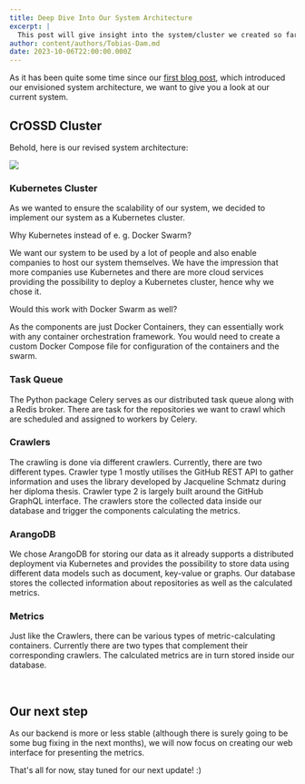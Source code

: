 ```yaml
---
title: Deep Dive Into Our System Architecture
excerpt: |
  This post will give insight into the system/cluster we created so far.
author: content/authors/Tobias-Dam.md
date: 2023-10-06T22:00:00.000Z
---
```


​As it has been quite some time since our [first blog post](https://www.netidee.at/crossd/introducing-crossd), which introduced our envisioned system architecture, we want to give you a look at our current system.

## CrOSSD Cluster

Behold, here is our revised system architecture:

![](/uploads/Software_stack.jpg)

### Kubernetes Cluster

As we wanted to ensure the scalability of our system, we decided to implement our system as a Kubernetes cluster.

Why Kubernetes instead of e. g. Docker Swarm?

We want our system to be used by a lot of people and also enable companies to host our system themselves. We have the impression that more companies use Kubernetes and there are more cloud services providing the possibility to deploy a Kubernetes cluster, hence why we chose it.

Would this work with Docker Swarm as well?

As the components are just Docker Containers, they can essentially work with any container orchestration framework. You would need to create a custom Docker Compose file for configuration of the containers and the swarm.

### Task Queue

The Python package Celery serves as our distributed task queue along with a Redis broker. There are task for the repositories we want to crawl which are scheduled and assigned to workers by Celery.

### Crawlers

The crawling is done via different crawlers. Currently, there are two different types. Crawler type 1 mostly utilises the GitHub REST API to gather information and uses the library developed by Jacqueline Schmatz during her diploma thesis. Crawler type 2 is largely built around the GitHub GraphQL interface. The crawlers store the collected data inside our database and trigger the components calculating the metrics.

### ArangoDB

We chose ArangoDB for storing our data as it already supports a distributed deployment via Kubernetes and provides the possibility to store data using different data models such as document, key-value or graphs. Our database stores the collected information about repositories as well as the calculated metrics.

### Metrics

Just like the Crawlers, there can be various types of metric-calculating containers. Currently there are two types that complement their corresponding crawlers. The calculated metrics are in turn stored inside our database.

 

## Our next step

As our backend is more or less stable (although there is surely going to be some bug fixing in the next months), we will now focus on creating our web interface for presenting the metrics.

That's all for now, stay tuned for our next update! :)

​
